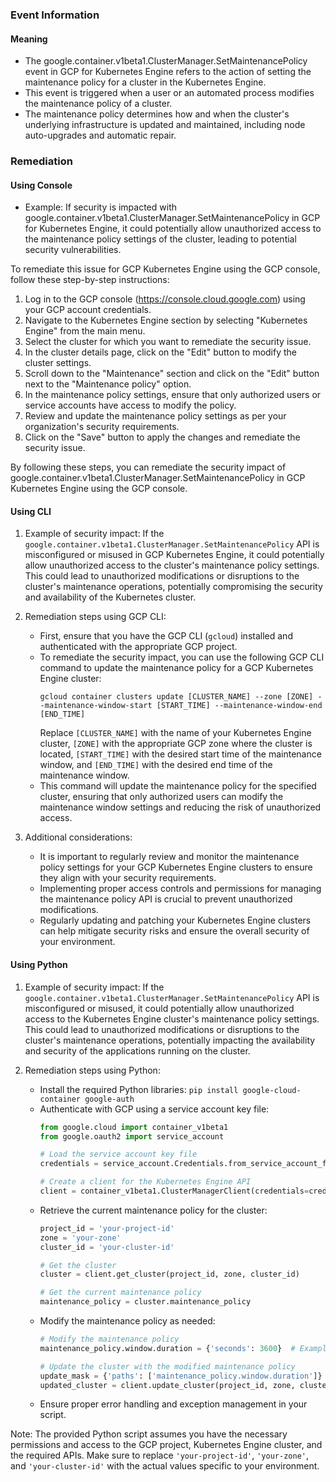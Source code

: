 
### Event Information

#### Meaning

- The google.container.v1beta1.ClusterManager.SetMaintenancePolicy event in GCP for Kubernetes Engine refers to the action of setting the maintenance policy for a cluster in the Kubernetes Engine.
- This event is triggered when a user or an automated process modifies the maintenance policy of a cluster.
- The maintenance policy determines how and when the cluster's underlying infrastructure is updated and maintained, including node auto-upgrades and automatic repair.

### Remediation

#### Using Console

- Example: If security is impacted with google.container.v1beta1.ClusterManager.SetMaintenancePolicy in GCP for Kubernetes Engine, it could potentially allow unauthorized access to the maintenance policy settings of the cluster, leading to potential security vulnerabilities.

To remediate this issue for GCP Kubernetes Engine using the GCP console, follow these step-by-step instructions:

1. Log in to the GCP console (https://console.cloud.google.com) using your GCP account credentials.
2. Navigate to the Kubernetes Engine section by selecting "Kubernetes Engine" from the main menu.
3. Select the cluster for which you want to remediate the security issue.
4. In the cluster details page, click on the "Edit" button to modify the cluster settings.
5. Scroll down to the "Maintenance" section and click on the "Edit" button next to the "Maintenance policy" option.
6. In the maintenance policy settings, ensure that only authorized users or service accounts have access to modify the policy.
7. Review and update the maintenance policy settings as per your organization's security requirements.
8. Click on the "Save" button to apply the changes and remediate the security issue.

By following these steps, you can remediate the security impact of google.container.v1beta1.ClusterManager.SetMaintenancePolicy in GCP Kubernetes Engine using the GCP console.

#### Using CLI

1. Example of security impact: If the `google.container.v1beta1.ClusterManager.SetMaintenancePolicy` API is misconfigured or misused in GCP Kubernetes Engine, it could potentially allow unauthorized access to the cluster's maintenance policy settings. This could lead to unauthorized modifications or disruptions to the cluster's maintenance operations, potentially compromising the security and availability of the Kubernetes cluster.

2. Remediation steps using GCP CLI:
   - First, ensure that you have the GCP CLI (`gcloud`) installed and authenticated with the appropriate GCP project.
   - To remediate the security impact, you can use the following GCP CLI command to update the maintenance policy for a GCP Kubernetes Engine cluster:
     ```
     gcloud container clusters update [CLUSTER_NAME] --zone [ZONE] --maintenance-window-start [START_TIME] --maintenance-window-end [END_TIME]
     ```
     Replace `[CLUSTER_NAME]` with the name of your Kubernetes Engine cluster, `[ZONE]` with the appropriate GCP zone where the cluster is located, `[START_TIME]` with the desired start time of the maintenance window, and `[END_TIME]` with the desired end time of the maintenance window.
   - This command will update the maintenance policy for the specified cluster, ensuring that only authorized users can modify the maintenance window settings and reducing the risk of unauthorized access.

3. Additional considerations:
   - It is important to regularly review and monitor the maintenance policy settings for your GCP Kubernetes Engine clusters to ensure they align with your security requirements.
   - Implementing proper access controls and permissions for managing the maintenance policy API is crucial to prevent unauthorized modifications.
   - Regularly updating and patching your Kubernetes Engine clusters can help mitigate security risks and ensure the overall security of your environment.

#### Using Python

1. Example of security impact: If the `google.container.v1beta1.ClusterManager.SetMaintenancePolicy` API is misconfigured or misused, it could potentially allow unauthorized access to the Kubernetes Engine cluster's maintenance policy settings. This could lead to unauthorized modifications or disruptions to the cluster's maintenance operations, potentially impacting the availability and security of the applications running on the cluster.

2. Remediation steps using Python:
   - Install the required Python libraries: `pip install google-cloud-container google-auth`
   - Authenticate with GCP using a service account key file: 
     ```python
     from google.cloud import container_v1beta1
     from google.oauth2 import service_account

     # Load the service account key file
     credentials = service_account.Credentials.from_service_account_file('path/to/keyfile.json')

     # Create a client for the Kubernetes Engine API
     client = container_v1beta1.ClusterManagerClient(credentials=credentials)
     ```
   - Retrieve the current maintenance policy for the cluster:
     ```python
     project_id = 'your-project-id'
     zone = 'your-zone'
     cluster_id = 'your-cluster-id'

     # Get the cluster
     cluster = client.get_cluster(project_id, zone, cluster_id)

     # Get the current maintenance policy
     maintenance_policy = cluster.maintenance_policy
     ```
   - Modify the maintenance policy as needed:
     ```python
     # Modify the maintenance policy
     maintenance_policy.window.duration = {'seconds': 3600}  # Example: Set maintenance window duration to 1 hour

     # Update the cluster with the modified maintenance policy
     update_mask = {'paths': ['maintenance_policy.window.duration']}
     updated_cluster = client.update_cluster(project_id, zone, cluster_id, cluster, update_mask)
     ```
   - Ensure proper error handling and exception management in your script.

Note: The provided Python script assumes you have the necessary permissions and access to the GCP project, Kubernetes Engine cluster, and the required APIs. Make sure to replace `'your-project-id'`, `'your-zone'`, and `'your-cluster-id'` with the actual values specific to your environment.

